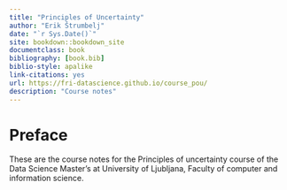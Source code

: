 ```yaml
--- 
title: "Principles of Uncertainty"
author: "Erik Štrumbelj"
date: "`r Sys.Date()`"
site: bookdown::bookdown_site
documentclass: book
bibliography: [book.bib]
biblio-style: apalike
link-citations: yes
url: https://fri-datascience.github.io/course_pou/
description: "Course notes"
---
```


# Preface {-}

These are the course notes for the Principles of uncertainty course of the Data Science Master's at University of Ljubljana, Faculty of computer and information science.
